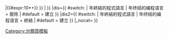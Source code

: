 <includeonly>{{Programming language establishment category/core
|1={{#if:{{{2|}}}<!--
 -->|{{#ifeq:{{uc:{{{2}}}}}|BC<!--
   -->|-{{#if:1|{{{1}}}}}<!--
   -->|{{#expr:10*{{{1}}}+{{{2}}}}}<!--
  -->}}<!--
 -->|{{{1|}}}
}}
|dis={{ #switch: {{PAGENAME}}
| {{{1}}}年終結的程式語言
| {{{1}}}年终结的编程语言 = 廢除
| #default = 建立
}}
|dis2={{ #switch: {{PAGENAME}}
| {{{1}}}年終結的程式語言
| {{{1}}}年终结的编程语言 = 終結
| #default = 建立
}}
|_nocat={{{_nocat|}}}
}}</includeonly><noinclude>
{{Documentation}}[[Category:分類頁模板]]
<!-- PLEASE ADD CATEGORIES AND INTERWIKIS TO THE /doc SUBPAGE, THANKS -->
</noinclude>